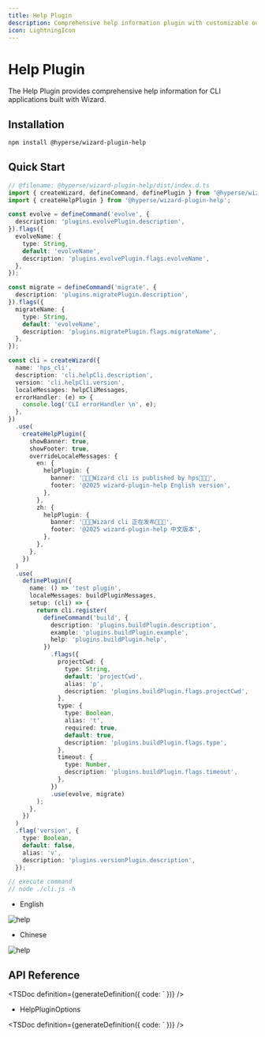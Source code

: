 ```yaml
---
title: Help Plugin
description: Comprehensive help information plugin with customizable output formats
icon: LightningIcon
---
```



# Help Plugin

The Help Plugin provides comprehensive help information for CLI applications built with Wizard.

## Installation

```sh npm2yarn
npm install @hyperse/wizard-plugin-help
```

## Quick Start

```ts twoslash
// @filename: @hyperse/wizard-plugin-help/dist/index.d.ts
import { createWizard, defineCommand, definePlugin } from '@hyperse/wizard';
import { createHelpPlugin } from '@hyperse/wizard-plugin-help';

const evolve = defineCommand('evolve', {
  description: 'plugins.evolvePlugin.description',
}).flags({
  evolveName: {
    type: String,
    default: 'evolveName',
    description: 'plugins.evolvePlugin.flags.evolveName',
  },
});

const migrate = defineCommand('migrate', {
  description: 'plugins.migratePlugin.description',
}).flags({
  migrateName: {
    type: String,
    default: 'evolveName',
    description: 'plugins.migratePlugin.flags.migrateName',
  },
});

const cli = createWizard({
  name: 'hps_cli',
  description: 'cli.helpCli.description',
  version: 'cli.helpCli.version',
  localeMessages: helpCliMessages,
  errorHandler: (e) => {
    console.log('CLI errorHandler \n', e);
  },
})
  .use(
    createHelpPlugin({
      showBanner: true,
      showFooter: true,
      overrideLocaleMessages: {
        en: {
          helpPlugin: {
            banner: '🎉🎉🎉Wizard cli is published by hps🎉🎉🎉',
            footer: '@2025 wizard-plugin-help English version',
          },
        },
        zh: {
          helpPlugin: {
            banner: '🎉🎉🎉Wizard cli 正在发布🎉🎉🎉',
            footer: '@2025 wizard-plugin-help 中文版本',
          },
        },
      },
    })
  )
  .use(
    definePlugin({
      name: () => 'test plugin',
      localeMessages: buildPluginMessages,
      setup: (cli) => {
        return cli.register(
          defineCommand('build', {
            description: 'plugins.buildPlugin.description',
            example: 'plugins.buildPlugin.example',
            help: 'plugins.buildPlugin.help',
          })
            .flags({
              projectCwd: {
                type: String,
                default: 'projectCwd',
                alias: 'p',
                description: 'plugins.buildPlugin.flags.projectCwd',
              },
              type: {
                type: Boolean,
                alias: 't',
                required: true,
                default: true,
                description: 'plugins.buildPlugin.flags.type',
              },
              timeout: {
                type: Number,
                description: 'plugins.buildPlugin.flags.timeout',
              },
            })
            .use(evolve, migrate)
        );
      },
    })
  )
  .flag('version', {
    type: Boolean,
    default: false,
    alias: 'v',
    description: 'plugins.versionPlugin.description',
  });

// execute command
// node ./cli.js -h
```

- English

![help](/assets/docs/help-en.png)

- Chinese

![help](/assets/docs/help-zh.png)

## API Reference

<TSDoc
  definition={generateDefinition({
    code: `
  })}
/>

- HelpPluginOptions

<TSDoc
  definition={generateDefinition({
    code: `
  })}
/>
